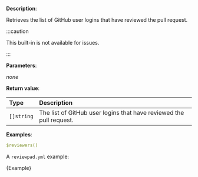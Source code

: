 
**Description**:

Retrieves the list of GitHub user logins that have reviewed the pull request.

:::caution

This built-in is not available for issues.

:::

**Parameters**:

_none_

**Return value**:

| Type       | Description                                                         |
| :--------- | :------------------------------------------------------------------ |
| `[]string` | The list of GitHub user logins that have reviewed the pull request. |

**Examples**:

```yml
$reviewers()
```

A `reviewpad.yml` example:

<CodeBlock language="yml" title="reviewpad.yml">{Example}</CodeBlock>
